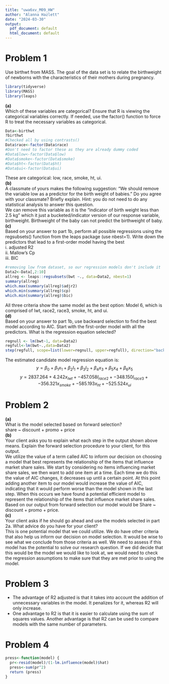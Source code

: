 ```yaml
---
title: "uwa6xv_M09_HW"
author: "Alanna Hazlett"
date: "2024-03-30"
output:
  pdf_document: default
  html_document: default
---
```


# Problem 1

Use birthwt from MASS. The goal of the data set is to relate the birthweight of newborns with the characteristics of their mothers during pregnancy.\

```r
library(tidyverse)
library(MASS)
library(leaps)
```

**(a)**\
Which of these variables are categorical? Ensure that R is viewing the categorical variables correctly. If needed, use the factor() function to force R to treat the necessary variables as categorical.\

```r
Data<-birthwt
?birthwt
#Checked all by using contrasts()
Data$race<-factor(Data$race)
#Don't need to factor these as they are already dummy coded
#Data$low<-factor(Data$low)
#Data$smoke<-factor(Data$smoke)
#Data$ht<-factor(Data$ht)
#Data$ui<-factor(Data$ui)
```

These are categorical: low, race, smoke, ht, ui.\
**(b)**\
A classmate of yours makes the following suggestion: “We should remove the variable low as a predictor for the birth weight of babies.” Do you agree with your classmate? Briefly explain. Hint: you do not need to do any statistical analysis to answer this question.\
We can remove this variable as it is the "indicator of birth weight less than 2.5 kg" which it just a bucketed/indicator version of our response variable, birthweight. Birthweight of the baby can not predict the birthweight of baby.\
**(c)**\
Based on your answer to part 1b, perform all possible regressions using the regsubsets() function from the leaps package (use nbest=1). Write down the predictors that lead to a first-order model having the best\
i. adjusted R2\
ii. Mallow’s Cp\
iii. BIC

```r
#removing low from dataset, so our regression models don't include it
Data2<-Data[,2:10]
allreg <- leaps::regsubsets(bwt ~., data=Data2, nbest=1)
summary(allreg)
which.max(summary(allreg)$adjr2)
which.min(summary(allreg)$cp)
which.min(summary(allreg)$bic)
```

All three criteria show the same model as the best option: Model 6, which is comprised of lwt, race2, race3, smoke, ht, and ui.\
**(d)**\
Based on your answer to part 1b, use backward selection to find the best model according to AIC. Start with the first-order model with all the predictors. What is the regression equation selected?\

```r
regnull <- lm(bwt~1, data=Data2)
regfull<-lm(bwt~.,data=Data2)
step(regfull, scope=list(lower=regnull, upper=regfull), direction="backward")
```



The estimated candidate model regression equation is: 
$$y = \beta_{0} + \beta_{1} x_{1} + \beta_{2}I_{1}+\beta_{3}I_{2}+\beta_{4}x_{3}+\beta_{5}x_{4}+\beta_{6}x_{5}$$ 
$$ y = 2837.264 + 4.242 x_{lwt} + -457.058 I_{race2} + -348.150 I_{race3} + -356.321 x_{smoke} + -585.193 x_{ht} + -525.524 x_{ui}$$

# Problem 2

**(a)**\
What is the model selected based on forward selection?\
share \~ discount + promo + price\
**(b)**\
Your client asks you to explain what each step in the output shown above means. Explain the forward selection procedure to your client, for this output.\
We utilize the value of a term called AIC to inform our decision on choosing a model that best represents the relationship of the items that influence market share sales. We start by considering no items influencing market share sales, we then want to add one item at a time. Each time we do this the value of AIC changes, it decreases up until a certain point. At this point adding another item to our model would increase the value of AIC, indicating that it would perform worse than the model shown in the last step. When this occurs we have found a potential efficient model to represent the relationship of the items that influence market share sales. Based on our output from forward selection our model would be Share \~ discount + promo + price.\
**(c)**\
Your client asks if he should go ahead and use the models selected in part 2a. What advice do you have for your client?\
This is one potential model that we could utilize. We do have other criteria that also help us inform our decision on model selection. It would be wise to see what we conclude from those criteria as well. We need to assess if this model has the potential to solve our research question. If we did decide that this would be the model we would like to look at, we would need to check the regression assumptions to make sure that they are met prior to using the model.\

# Problem 3

-   The advantage of R2 adjusted is that it takes into account the addition of unnecessary variables in the model. It penalizes for it, whereas R2 will only increase.\
-   One advantage to R2 is that it is easier to calculate using the sum of squares values. Another advantage is that R2 can be used to compare models with the same number of parameters.

# Problem 4

```r
press<-function(model) {
  pr<-resid(model)/(1-lm.influence(model)$hat)
  press<-sum(pr^2)
  return (press)
}
```

